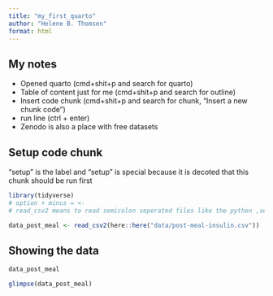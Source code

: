 ```yaml
---
title: "my_first_quarto"
author: "Helene B. Thomsen"
format: html
---
```

## My notes
- Opened quarto (cmd+shit+p and search for quarto)
- Table of content just for me (cmd+shit+p and search for outline)
- Insert code chunk (cmd+shit+p and search for chunk, "Insert a new chunk code")
- run line (ctrl + enter)
- Zenodo is also a place with free datasets

## Setup code chunk
"setup" is the label and "setup" is special because it is decoted that this chunk should be run first
```r
library(tidyverse)
# option + minus = <-
# read_csv2 means to read semicolon seperated files like the python ,sep=;

data_post_meal <- read_csv2(here::here("data/post-meal-insulin.csv"))


```


## Showing the data
```r
data_post_meal
```

```r
glimpse(data_post_meal)
```

